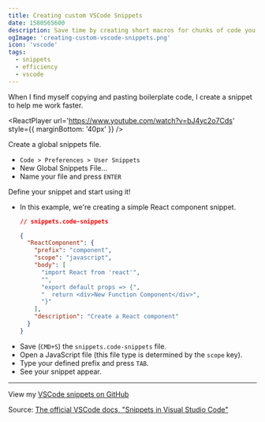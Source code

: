 ```yaml
---
title: Creating custom VSCode Snippets
date: 1580565600
description: Save time by creating short macros for chunks of code you find yourself repeatedly writing.
ogImage: 'creating-custom-vscode-snippets.png'
icon: 'vscode'
tags:
  - snippets
  - efficiency
  - vscode
---
```




When I find myself copying and pasting boilerplate code, I create a snippet to help me work faster.

<ReactPlayer
   url='https://www.youtube.com/watch?v=bJ4yc2o7Cds'
    style={{ marginBottom: '40px' }}
/>

Create a global snippets file.

- `Code > Preferences > User Snippets`
- New Global Snippets File...
- Name your file and press `ENTER`

Define your snippet and start using it!

- In this example, we're creating a simple React component snippet.

  ```json
  // snippets.code-snippets

  {
    "ReactComponent": {
      "prefix": "component",
      "scope": "javascript",
      "body": [
        "import React from 'react'",
        "",
        "export default props => {",
        "  return <div>New Function Component</div>",
        "}"
      ],
      "description": "Create a React component"
    }
  }
  ```

* Save (`CMD+S`) the `snippets.code-snippets` file.
* Open a JavaScript file (this file type is determined by the `scope` key).
* Type your defined prefix and press `TAB`.
* See your snippet appear.

---

View my [VSCode snippets on GitHub](https://github.com/RyanWarner/vscode-snippets/blob/master/Global.code-snippets)

Source: [The official VSCode docs, "Snippets in Visual Studio Code"](https://code.visualstudio.com/docs/editor/userdefinedsnippets)
